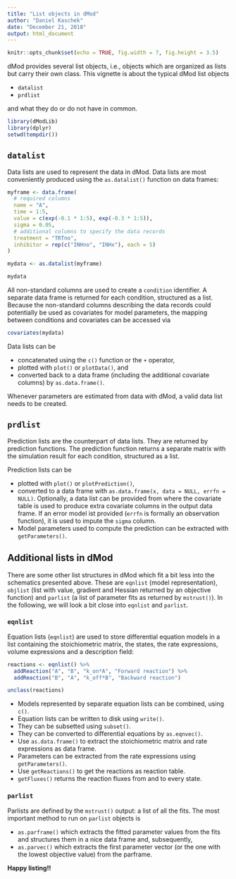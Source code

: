 ```yaml
---
title: "List objects in dMod"
author: "Daniel Kaschek"
date: "December 21, 2018"
output: html_document
---
```



```r
knitr::opts_chunk$set(echo = TRUE, fig.width = 7, fig.height = 3.5)
```

dMod provides several list objects, i.e., objects which are organized as lists but carry their own class. This vignette is about the typical dMod list objects

* `datalist`
* `prdlist`

and what they do or do not have in common.


```r

library(dModLib)
library(dplyr)
setwd(tempdir())

```

## `datalist`

Data lists are used to represent the data in dMod. Data lists are most conveniently produced using the `as.datalist()` function on data frames:

```r

myframe <- data.frame(
  # required columns
  name = "A",
  time = 1:5,
  value = c(exp(-0.1 * 1:5), exp(-0.3 * 1:5)),
  sigma = 0.05,
  # additional columns to specify the data records
  treatment = "TRTno",
  inhibitor = rep(c("INHno", "INHx"), each = 5)
)

mydata <- as.datalist(myframe)

mydata

```

All non-standard columns are used to create a `condition` identifier. A separate data frame is returned for each condition, structured as a list. Because the non-standard columns describing the data records could potentially be used as covariates for model parameters, the mapping between conditions and covariates can be accessed via

```r
covariates(mydata)
```

Data lists can be

* concatenated using the `c()` function or the `+` operator,
* plotted with `plot()` or `plotData()`, and
* converted back to a data frame (including the additional covariate columns) by `as.data.frame()`.

Whenever parameters are estimated from data with dMod, a valid data list needs to be created.

## `prdlist`

Prediction lists are the counterpart of data lists. They are returned by prediction functions. The prediction function returns a separate matrix with the simulation result for each condition, structured as a list.

Prediction lists can be

* plotted with `plot()` or `plotPrediction()`,
* converted to a data frame with `as.data.frame(x, data = NULL, errfn = NULL)`. Optionally, a data list can be provided from where the covariate table is used to produce extra covariate columns in the output data frame. If an error model ist provided (`errfn` is formally an observation function), it is used to impute the `sigma` column.
* Model parameters used to compute the prediction can be extracted with `getParameters()`. 

## Additional lists in dMod

There are some other list structures in dMod which fit a bit less into the schematics presented above. These are `eqnlist` (model representation), `objlist` (list with value, gradient and Hessian returned by an objective function) and `parlist` (a list of parameter fits as returned by `mstrust()`). In the following, we will look a bit close into `eqnlist` and `parlist`.

### `eqnlist`

Equation lists (`eqnlist`) are used to store differential equation models in a list containing the stoichiometric matrix, the states, the rate expressions, volume expressions and a description field:

```r

reactions <- eqnlist() %>% 
  addReaction("A", "B", "k_on*A", "Forward reaction") %>% 
  addReaction("B", "A", "k_off*B", "Backward reaction")

unclass(reactions)

```

* Models represented by separate equation lists can be combined, using `c()`. 
* Equation lists can be written to disk using `write()`.
* They can be subsetted using `subset()`.
* They can be converted to differential equations by `as.eqnvec()`.
* Use `as.data.frame()` to extract the stoichiometric matrix and rate expressions as data frame.
* Parameters can be extracted from the rate expressions using `getParameters()`.
* Use `getReactions()` to get the reactions as reaction table.
* `getFluxes()` returns the reaction fluxes from and to every state.

### `parlist`

Parlists are defined by the `mstrust()` output: a list of all the fits. The most important method to run on `parlist` objects is 

* `as.parframe()` which extracts the fitted parameter values from the fits and structures them in a nice data frame and, subsequently,
* `as.parvec()` which extracts the first parameter vector (or the one with the lowest objective value) from the parframe.


**Happy listing!!**
